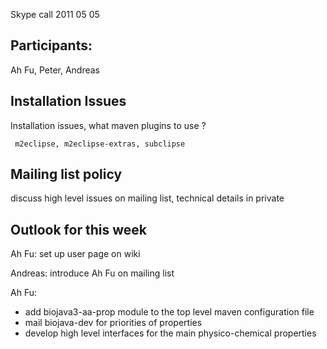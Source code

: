 Skype call 2011 05 05 

==Participants:==

Ah Fu, Peter, Andreas

== Installation Issues ==

Installation issues, what maven plugins to use ?
  m2eclipse, m2eclipse-extras, subclipse

== Mailing list policy ==

discuss high level issues on mailing list, technical details in private

== Outlook for this week ==

Ah Fu: set up user page on wiki

Andreas: introduce Ah Fu on mailing list

Ah Fu: 
*  add biojava3-aa-prop module to the top level maven configuration file
*  mail biojava-dev for priorities of properties
*  develop high level interfaces for the main physico-chemical properties